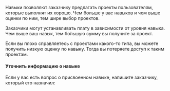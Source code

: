 Навыки позволяют заказчику предлагать проекты пользователям, которые выполнят их хорошо. Чем больше у вас навыков и чем выше оценки по ним, тем шире выбор проектов.

Заказчики могут устанавливать плату в зависимости от уровня навыка. Чем выше ваш навык, тем бо́льшую сумму вы получите за проект.

Если вы плохо справляетесь с проектами какого-то типа, вы можете получить низкую оценку по навыку. Тогда вы потеряете доступ к таким проектам.

#### Уточнить информацию о навыке

Если у вас есть вопрос о присвоенном навыке, напишите заказчику, который его назначил:
